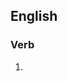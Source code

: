 ==English==

===Verb===
{{head|en|verb form}}

# {{present participle of|overdress|lang=en|nocat=1}}